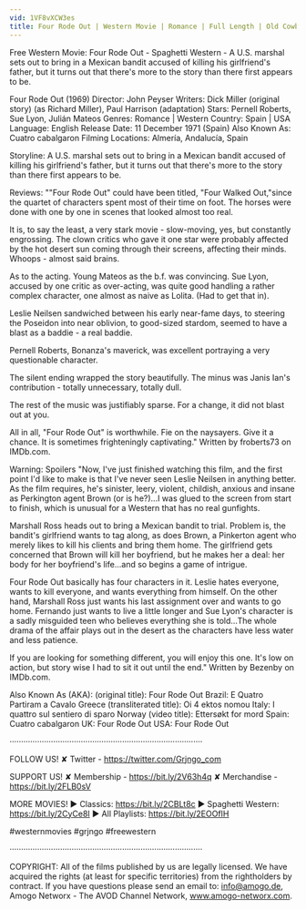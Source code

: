 ```yaml
---
vid: 1VF8vXCW3es
title: Four Rode Out | Western Movie | Romance | Full Length | Old Cowboy Movie
---
```


Free Western Movie: Four Rode Out - Spaghetti Western - A U.S. marshal sets out to bring in a Mexican bandit accused of killing his girlfriend's father, but it turns out that there's more to the story than there first appears to be. 

Four Rode Out (1969)
Director: John Peyser
Writers: Dick Miller (original story) (as Richard Miller), Paul Harrison (adaptation)
Stars: Pernell Roberts, Sue Lyon, Julián Mateos
Genres: Romance | Western 
Country: Spain | USA
Language: English
Release Date: 11 December 1971 (Spain) 
Also Known As: Cuatro cabalgaron 
Filming Locations: Almería, Andalucía, Spain 

Storyline:
A U.S. marshal sets out to bring in a Mexican bandit accused of killing his girlfriend's father, but it turns out that there's more to the story than there first appears to be.

Reviews:
""Four Rode Out" could have been titled, "Four Walked Out,"since the quartet of characters spent most of their time on foot. The horses were done with one by one in scenes that looked almost too real.

It is, to say the least, a very stark movie - slow-moving, yes, but constantly engrossing. The clown critics who gave it one star were probably affected by the hot desert sun coming through their screens, affecting their minds. Whoops - almost said brains.

As to the acting. Young Mateos as the b.f. was convincing. Sue Lyon, accused by one critic as over-acting, was quite good handling a rather complex character, one almost as naive as Lolita. (Had to get that in).

Leslie Neilsen sandwiched between his early near-fame days, to steering the Poseidon into near oblivion, to good-sized stardom, seemed to have a blast as a baddie - a real baddie.

Pernell Roberts, Bonanza's maverick, was excellent portraying a very questionable character.

The silent ending wrapped the story beautifully. The minus was Janis Ian's contribution - totally unnecessary, totally dull.

The rest of the music was justifiably sparse. For a change, it did not blast out at you.

All in all, "Four Rode Out" is worthwhile. Fie on the naysayers. Give it a chance. It is sometimes frighteningly captivating." Written by froberts73 on IMDb.com.

Warning: Spoilers
"Now, I've just finished watching this film, and the first point I'd like to make is that I've never seen Leslie Neilsen in anything better. As the film requires, he's sinister, leery, violent, childish, anxious and insane as Perkington agent Brown (or is he?)...I was glued to the screen from start to finish, which is unusual for a Western that has no real gunfights.

Marshall Ross heads out to bring a Mexican bandit to trial. Problem is, the bandit's girlfriend wants to tag along, as does Brown, a Pinkerton agent who merely likes to kill his clients and bring them home. The girlfriend gets concerned that Brown will kill her boyfriend, but he makes her a deal: her body for her boyfriend's life...and so begins a game of intrigue.

Four Rode Out basically has four characters in it. Leslie hates everyone, wants to kill everyone, and wants everything from himself. On the other hand, Marshall Ross just wants his last assignment over and wants to go home. Fernando just wants to live a little longer and Sue Lyon's character is a sadly misguided teen who believes everything she is told...The whole drama of the affair plays out in the desert as the characters have less water and less patience.

If you are looking for something different, you will enjoy this one. It's low on action, but story wise I had to sit it out until the end." Written by Bezenby on IMDb.com.

Also Known As (AKA):
(original title): Four Rode Out
Brazil: E Quatro Partiram a Cavalo
Greece (transliterated title): Oi 4 ektos nomou
Italy: I quattro sul sentiero di sparo
Norway (video title): Ettersøkt for mord
Spain: Cuatro cabalgaron
UK: Four Rode Out
USA: Four Rode Out

····················································································

FOLLOW US!
✘ Twitter - https://twitter.com/Grjngo_com

SUPPORT US!
✘ Membership - https://bit.ly/2V63h4q
✘ Merchandise - https://bit.ly/2FLB0sV

MORE MOVIES! 
► Classics: https://bit.ly/2CBLt8c 
► Spaghetti Western: https://bit.ly/2CyCe8I 
► All Playlists: https://bit.ly/2EOOfIH 

#westernmovies #grjngo #freewestern

····················································································

COPYRIGHT: All of the films published by us are legally licensed. We have acquired the rights (at least for specific territories) from the rightholders by contract. If you have questions please send an email to: info@amogo.de, Amogo Networx - The AVOD Channel Network, www.amogo-networx.com.